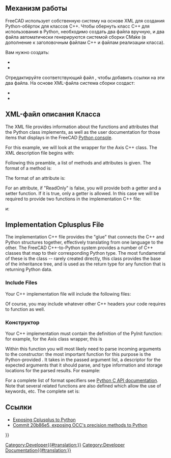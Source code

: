 <languages/>

{{VeryImportantMessage|Данная статья нуждается в развитии. Пожалуйста, внесите в неё вклад своими знаниями!}}
{{TOCright}}

<span id="Background"></span>
==Механизм работы==

FreeCAD использует собственную систему на основе XML для создания Python-обёрток для классов C++. Чтобы обернуть класс C++ для использования в Python, необходимо создать два файла вручную, и два файла автоматически генерируются системой сборки CMake (в дополнение к заголовочным файлам C++ и файлам реализации класса).

Вам нужно создать:
* {{incode|[YourClass]Py.xml}}
* {{incode|[YourClass]PyImp.cpp}}

Отредактируйте соответствующий файл {{FileName|CMakeLists.txt}}, чтобы добавить ссылки на эти два файла. На основе XML-файла система сборки создаст:
* {{incode|[YourClass]Py.cpp}}
* {{incode|[YourClass]Py.h}}

<span id="Class_Description_XML_File"></span>
== XML-файл описания Класса ==

The XML file {{incode|[YourClass]Py.xml}} provides information about the functions and attributes that the Python class implements, as well as the user documentation for those items that displays in the FreeCAD [[Python_console|Python console]].

For this example, we will look at the wrapper for the Axis C++ class. The XML description file begins with:

{{Code|lang=xml|code=
<?xml version="1.0" encoding="UTF-8"?>
<GenerateModel xmlns:xsi="http://www.w3.org/2001/XMLSchema-instance" xsi:noNamespaceSchemaLocation="generateMetaModel_Module.xsd">
    <PythonExport
        Father="PyObjectBase"
        Name="AxisPy"
        Twin="Axis"
        TwinPointer="Axis"
        Include="Base/Axis.h"
        FatherInclude="Base/PyObjectBase.h"
        Namespace="Base"
        Constructor="true"
        Delete="true"
        FatherNamespace="Base">
    <Documentation>
        <Author Licence="LGPL" Name="Juergen Riegel" EMail="FreeCAD@juergen-riegel.net" />
        <UserDocu>User documentation here
          <!-- Lengthy comments removed. See source file. -->
        </UserDocu>
        <DeveloperDocu>Developer documentation here</DeveloperDocu>
    </Documentation>
}}

Following this preamble, a list of methods and attributes is given. The format of a method is:

{{Code|lang=xml|code=
<Methode Name="move">
    <Documentation>
        <UserDocu>
        move(Vector)
        Move the axis base along the vector
        </UserDocu>
    </Documentation>
</Methode>
}}

The format of an attribute is:

{{Code|lang=xml|code=
<Attribute Name="Direction" ReadOnly="false">
    <Documentation>
        <UserDocu>Direction vector of the Axis</UserDocu>
    </Documentation>
    <Parameter Name="Direction" Type="Object" />
</Attribute>
}}

For an attribute, if "ReadOnly" is false, you will provide both a getter and a setter function. If it is true, only a getter is allowed. In this case we will be required to provide two functions in the implementation C++ file:

{{Code|lang=cpp|code=
Py::Object AxisPy::getDirection(void) const
}}

и:

{{Code|lang=cpp|code=
void AxisPy::setDirection(Py::Object arg)
}}

== Implementation Cplusplus File ==

The implementation C++ file {{incode|[YourClass]PyImp.cpp}} provides the "glue" that connects the C++ and Python structures together, effectively translating from one language to the other. The FreeCAD C++-to-Python system provides a number of C++ classes that map to their corresponding Python type. The most fundamental of these is the {{incode|Py::Object}} class -- rarely created directly, this class provides the base of the inheritance tree, and is used as the return type for any function that is returning Python data.

=== Include Files ===

Your C++ implementation file will include the following files:

{{Code|lang=cpp|code=
#include "PreCompiled.h"

#include "[YourClass].h"

// Inclusion of the generated files (generated out of [YourClass]Py.xml)
#include "[YourClass]Py.h"
#include "[YourClass]Py.cpp"
}}

Of course, you may include whatever other C++ headers your code requires to function as well.

<span id="Constructor"></span>
=== Конструктор ===

Your C++ implementation must contain the definition of the PyInit function: for example, for the Axis class wrapper, this is

{{Code|lang=cpp|code=
int AxisPy::PyInit(PyObject* args, PyObject* /*kwd*/)
}}

Within this function you will most likely need to parse incoming arguments to the constructor: the most important function for this purpose is the Python-provided {{incode|PyArg_ParseTuple}}. It takes in the passed argument list, a descriptor for the expected arguments that it should parse, and type information and storage locations for the parsed results. For example:

{{Code|lang=cpp|code=
    PyObject* d;
    if (PyArg_ParseTuple(args, "O!O", &(Base::VectorPy::Type), &o,
                                      &(Base::VectorPy::Type), &d)) {
        // NOTE: The first parameter defines the base (origin) and the second the direction.
        *getAxisPtr() = Base::Axis(static_cast<Base::VectorPy*>(o)->value(),
                                   static_cast<Base::VectorPy*>(d)->value());
        return 0;
    }
}}

For a complete list of format specifiers see [https://docs.python.org/3/c-api/arg.html Python C API documentation]. Note that several related functions are also defined which allow the use of keywords, etc. The complete set is:

{{Code|lang=cpp|code=
PyAPI_FUNC(int) PyArg_Parse (PyObject *, const char *, ...);
PyAPI_FUNC(int) PyArg_ParseTuple (PyObject *, const char *, ...);
PyAPI_FUNC(int) PyArg_ParseTupleAndKeywords (PyObject *, PyObject *, const char *, char **, ...);
PyAPI_FUNC(int) PyArg_VaParse (PyObject *, const char *, va_list);
PyAPI_FUNC(int) PyArg_VaParseTupleAndKeywords (PyObject *, PyObject *, const char *, char **, va_list);
}}

<span id="Links"></span>
== Ссылки ==

* [[Exposing_Cplusplus_to_Python|Exposing Cplusplus to Python]]
* [https://github.com/FreeCAD/FreeCAD/commit/20b86e55b8dd1873f4c19e036d047528c9ff7f4e Commit 20b86e5, exposing OCC's precision methods to Python]


{{Powerdocnavi{{#translation:}}}}
[[Category:Developer{{#translation:}}]]
[[Category:Developer Documentation{{#translation:}}]]